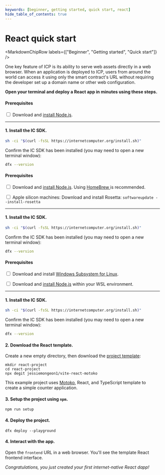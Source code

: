 ```yaml
---
keywords: [beginner, getting started, quick start, react]
hide_table_of_contents: true
---
```



# React quick start

<MarkdownChipRow labels={["Beginner", "Getting started", "Quick start"]} />

One key feature of ICP is its ability to serve web assets directly in a web browser. When an application is deployed to ICP, users from around the world can access it using only the smart contract's URL without requiring the developer set up a domain name or other web configuration.

**Open your terminal and deploy a React app in minutes using these steps.**

<AdornedTabs>
<TabItem value="linux" label="Linux" default={true}>

#### Prerequisites

<input type="checkbox"/> Download and <a href="https://nodejs.org/en/download/package-manager">install Node.js</a>.

---------

#### 1. Install the IC SDK.

```bash
sh -ci "$(curl -fsSL https://internetcomputer.org/install.sh)"
```

Confirm the IC SDK has been installed (you may need to open a new terminal window):

```bash
dfx --version
```

</TabItem>
<TabItem value="macOS" label="macOS">

#### Prerequisites

<input type="checkbox"/> Download and <a href="https://nodejs.org/en/download/package-manager">install Node.js</a>. Using <a href="https://brew.sh/"> HomeBrew </a> is recommended.
<div>
</div>
<input type="checkbox"/> Apple silicon machines: Download and install Rosetta: <code>softwareupdate --install-rosetta</code>

---------

#### 1. Install the IC SDK.

```bash
sh -ci "$(curl -fsSL https://internetcomputer.org/install.sh)"
```

Confirm the IC SDK has been installed (you may need to open a new terminal window):

```bash
dfx --version
```

</TabItem>

<TabItem value="windows" label="Windows">

#### Prerequisites

<input type="checkbox"/> Download and install <a href="https://docs.microsoft.com/en-us/windows/wsl/install"> Windows Subsystem for Linux</a>.
<div>
</div>
<input type="checkbox"/> Download and <a href="https://nodejs.org/en/download/package-manager">install Node.js</a> within your WSL environment.

---------

#### 1. Install the IC SDK.

```bash
sh -ci "$(curl -fsSL https://internetcomputer.org/install.sh)"
```

Confirm the IC SDK has been installed (you may need to open a new terminal window):

```bash
dfx --version
```

</TabItem>

</AdornedTabs>


#### 2. Download the React template.

Create a new empty directory, then download the [project template](https://github.com/rvanasa/vite-react-motoko/tree/main/src):

```
mkdir react-project
cd react-project
npx degit jessiemongeon1/vite-react-motoko
```

This example project uses [Motoko](/docs/current/motoko/main/getting-started/motoko-introduction), React, and TypeScript template to create a simple counter application.

#### 3. Setup the project using `npm`.

```
npm run setup
```

#### 4. Deploy the project.

```
dfx deploy --playground
```

#### 4. Interact with the app.

Open the `frontend` URL in a web browser. You'll see the template React frontend interface.

*Congratulations, you just created your first internet-native React dapp!*
